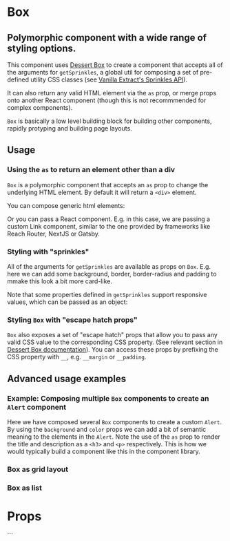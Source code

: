 

<Meta of={stories} />

# Box

## Polymorphic component with a wide range of styling options.

This component uses
[Dessert Box](https://github.com/TheMightyPenguin/dessert-box) to create a
component that accepts all of the arguments for `getSprinkles`, a global util
for composing a set of pre-defined utility CSS classes (see
[Vanilla Extract's Sprinkles API](https://vanilla-extract.style/documentation/packages/sprinkles/)).

It can also return any valid HTML element via the `as` prop, or merge props onto
another React component (though this is not recommmended for complex
components).

`Box` is basically a low level building block for building other components,
rapidly protyping and building page layouts.

## Usage

### Using the `as` to return an element other than a div

`Box` is a polymorphic component that accepts an `as` prop to change the
underlying HTML element. By default it will return a `<div>` element.

You can compose generic html elements:

<Canvas of={stories.ExamplePolymorphismListItems} />

Or you can pass a React component. E.g. in this case, we are passing a custom
Link component, similar to the one provided by frameworks like Reach Router,
NextJS or Gatsby.

<Canvas of={stories.ExamplePolymorphismReactComponent} />

### Styling with "sprinkles"

All of the arguments for `getSprinkles` are available as props on `Box`. E.g.
here we can add some background, border, border-radius and padding to mmake this
look a bit more card-like.

<Canvas of={stories.ExampleBasicSprinkles} />

Note that some properties defined in `getSprinkles` support responsive values,
which can be passed as an object:

<Canvas of={stories.ExampleResponsiveSprinkles} />

### Styling `Box` with "escape hatch props"

`Box` also exposes a set of "escape hatch" props that allow you to pass any
valid CSS value to the corresponding CSS property. (See relevant section in
[Dessert Box documentation](https://github.com/TheMightyPenguin/dessert-box#escape-hatch)).
You can access these props by prefixing the CSS property with `__`, e.g.
`__margin` or `__padding`.

<Canvas of={stories.ExampleEscapeHatchStyles} />

## Advanced usage examples

### Example: Composing multiple `Box` components to create an `Alert` component

Here we have composed several `Box` components to create a custom `Alert`. By
using the `background` and `color` props we can add a bit of semantic meaning to
the elements in the `Alert`. Note the use of the `as` prop to render the title
and description as a `<h3>` and `<p>` respectively. This is how we would
typically build a component like this in the component library.

<Canvas of={stories.BoxAsWarning} />
<Canvas of={stories.BoxAsConfirmation} />

### Box as grid layout

<Canvas of={stories.BoxAsGridLayout} />

### Box as list

# Props

<ArgTypes of={Box} />
```
